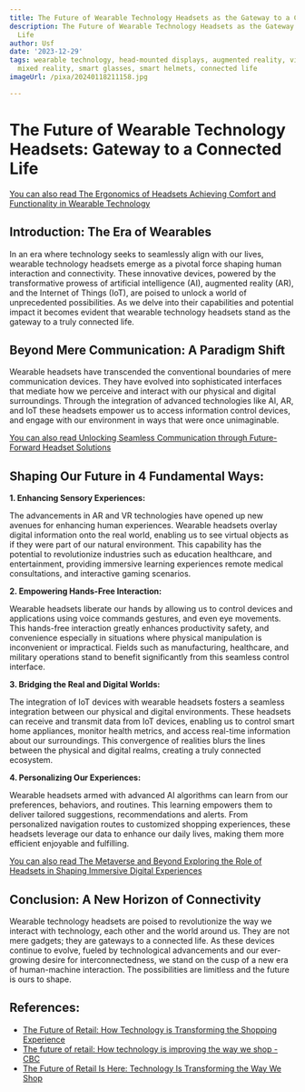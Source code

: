 ```yaml
---
title: The Future of Wearable Technology Headsets as the Gateway to a Connected Life
description: The Future of Wearable Technology Headsets as the Gateway to a Connected
  Life
author: Usf
date: '2023-12-29'
tags: wearable technology, head-mounted displays, augmented reality, virtual reality,
  mixed reality, smart glasses, smart helmets, connected life
imageUrl: /pixa/20240118211158.jpg

---
```

# The  Future of Wearable Technology Headsets: Gateway to a Connected Life

[You can also read The  Ergonomics of  Headsets Achieving Comfort and Functionality  in Wearable Technology](The%20Ergonomics%20of%20Headsets%20Achieving%20Comfort%20and%20Functionality%20in%20Wearable%20Technology)


## Introduction: The  Era of Wearables

In an  era where technology seeks  to seamlessly  align with our lives, wearable technology headsets  emerge as a pivotal force shaping human interaction and connectivity. These  innovative devices, powered by the transformative prowess of  artificial intelligence (AI), augmented reality  (AR), and the Internet of Things (IoT), are poised to unlock a world of unprecedented possibilities. As we delve into their capabilities and potential impact it becomes evident that wearable technology headsets stand as the gateway to a truly connected life.

## Beyond Mere Communication: A Paradigm Shift

Wearable headsets have transcended the conventional boundaries  of mere communication devices.  They have evolved into sophisticated interfaces  that mediate how we perceive and  interact with our physical and digital surroundings. Through the  integration  of advanced  technologies like AI, AR, and IoT these headsets empower us to access information control devices, and engage with our  environment in ways that were once unimaginable.

[You can also read Unlocking Seamless Communication through Future-Forward Headset Solutions](Unlocking%20Seamless%20Communication%20through%20Future-Forward%20Headset%20Solutions)


## Shaping Our Future in 4 Fundamental Ways:
**1. Enhancing Sensory Experiences:**

The advancements  in AR and VR technologies  have  opened up new avenues  for enhancing human experiences. Wearable headsets overlay digital  information onto  the real world, enabling us to see virtual objects as if they were part of our natural environment. This  capability has the potential to revolutionize industries such as education healthcare, and entertainment, providing immersive  learning experiences remote medical consultations, and  interactive gaming scenarios.

**2. Empowering Hands-Free Interaction:**

Wearable headsets liberate our hands by allowing us to control devices and applications using voice commands gestures, and even eye  movements. This hands-free  interaction greatly enhances productivity safety, and convenience especially in situations where physical  manipulation is inconvenient or impractical. Fields  such as manufacturing, healthcare, and military operations  stand to benefit significantly from this seamless control interface.

**3. Bridging the  Real  and Digital Worlds:**

The integration  of IoT devices with wearable headsets fosters a seamless integration between our  physical and digital environments. These headsets can receive  and transmit data from IoT devices, enabling us to  control smart home appliances, monitor health metrics, and access real-time information about our surroundings. This convergence of realities blurs the lines between the physical and digital realms, creating a truly connected ecosystem.

**4. Personalizing Our  Experiences:**

Wearable headsets armed with advanced AI algorithms can learn from our preferences, behaviors, and routines. This learning empowers them to deliver  tailored suggestions, recommendations and alerts. From personalized navigation routes to customized shopping experiences, these headsets leverage our data to enhance our daily lives, making them more efficient enjoyable and fulfilling.

[You can also  read The Metaverse and Beyond  Exploring the Role of  Headsets in Shaping  Immersive Digital Experiences](The%20Metaverse%20and%20Beyond%20Exploring%20the%20Role%20of%20Headsets%20in%20Shaping%20Immersive%20Digital%20Experiences)


## Conclusion:  A New Horizon of Connectivity

Wearable  technology headsets are poised to revolutionize the way we interact with technology, each other  and the  world around us. They are not mere gadgets;  they are gateways to a connected life. As these devices continue to evolve, fueled by technological advancements and our ever-growing desire for interconnectedness, we stand on the cusp of a new era of  human-machine interaction. The possibilities are limitless and the future is ours  to shape.

## References:
- [The Future of Retail: How Technology is Transforming the Shopping Experience](https://www.insighteurs.com/the-future-of-retail-how-technology-is-transforming-the-shopping-experience/)
- [The future of retail: How technology is improving the way we shop - CBC](https://www.cbc.ca/life/work-money/the-future-of-retail-how-technology-is-improving-the-way-we-shop-1.5760404)
- [The Future of Retail Is Here: Technology Is Transforming the Way We Shop](https://www.innovatingcanada.ca/industry/the-future-of-retail-is-here-technology-is-transforming-the-way-we-shop/)
